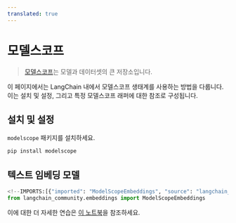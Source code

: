 ```yaml
---
translated: true
---
```


# 모델스코프

>[모델스코프](https://www.modelscope.cn/home)는 모델과 데이터셋의 큰 저장소입니다.

이 페이지에서는 LangChain 내에서 모델스코프 생태계를 사용하는 방법을 다룹니다.
이는 설치 및 설정, 그리고 특정 모델스코프 래퍼에 대한 참조로 구성됩니다.

## 설치 및 설정

`modelscope` 패키지를 설치하세요.

```bash
pip install modelscope
```

## 텍스트 임베딩 모델

```python
<!--IMPORTS:[{"imported": "ModelScopeEmbeddings", "source": "langchain_community.embeddings", "docs": "https://api.python.langchain.com/en/latest/embeddings/langchain_community.embeddings.modelscope_hub.ModelScopeEmbeddings.html", "title": "ModelScope"}]-->
from langchain_community.embeddings import ModelScopeEmbeddings
```

이에 대한 더 자세한 연습은 [이 노트북](/docs/integrations/text_embedding/modelscope_hub)을 참조하세요.
